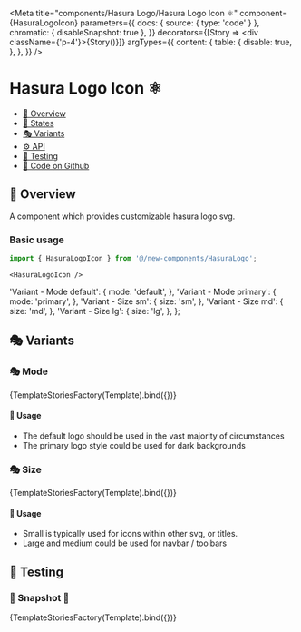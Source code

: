 

<Meta
  title="components/Hasura Logo/Hasura Logo Icon ⚛️"
  component={HasuraLogoIcon}
  parameters={{
    docs: { source: { type: 'code' } },
    chromatic: { disableSnapshot: true },
  }}
  decorators={[Story => <div className={'p-4'}>{Story()}</div>]}
  argTypes={{
    content: {
      table: {
        disable: true,
      },
    },
  }}
/>

# Hasura Logo Icon ⚛️

- [🧰 Overview](#-overview)
- [🔁 States](#-states)
- [🎭 Variants](#-variants)
- [⚙️ API](#-api)
- [🧪 Testing](#-testing)
- [🐙 Code on Github](https://github.com/hasura/graphql-engine-mono/tree/main/console/src/new-components/HasuraLogo/HasuraLogoIcon.tsx)

## 🧰 Overview

A component which provides customizable hasura logo svg.

### Basic usage

```ts
import { HasuraLogoIcon } from '@/new-components/HasuraLogo';
```

```tsx
<HasuraLogoIcon />
```

<Canvas>
  <Story name="Overview">
    <HasuraLogoIcon />
  </Story>
</Canvas>


  'Variant - Mode default': {
    mode: 'default',
  },
  'Variant - Mode primary': {
    mode: 'primary',
  },
  'Variant - Size sm': {
    size: 'sm',
  },
  'Variant - Size md': {
    size: 'md',
  },
  'Variant - Size lg': {
    size: 'lg',
  },
};

## 🎭 Variants

### 🎭 Mode

<Canvas>
  <Story
    name="Variant - Mode"
    args={{
      'Variant - Mode default': stories['Variant - Mode default'],
      'Variant - Mode primary': stories['Variant - Mode primary'],
    }}
  >
    {TemplateStoriesFactory(Template).bind({})}
  </Story>
</Canvas>

#### 🚦 Usage

- The default logo should be used in the vast majority of circumstances
- The primary logo style could be used for dark backgrounds

### 🎭 Size

<Canvas>
  <Story
    name="Variant - Size"
    args={{
      'Variant - Size sm': stories['Variant - Size sm'],
      'Variant - Size md': stories['Variant - Size md'],
      'Variant - Size lg': stories['Variant - Size lg'],
    }}
  >
    {TemplateStoriesFactory(Template).bind({})}
  </Story>
</Canvas>

#### 🚦 Usage

- Small is typically used for icons within other svg, or titles.
- Large and medium could be used for navbar / toolbars

## 🧪 Testing

### 🧪 Snapshot 📸

<Canvas>
  <Story
    name="Testing - Snapshot"
    args={stories}
    parameters={{
      chromatic: { disableSnapshot: false },
    }}
  >
    {TemplateStoriesFactory(Template).bind({})}
  </Story>
</Canvas>
